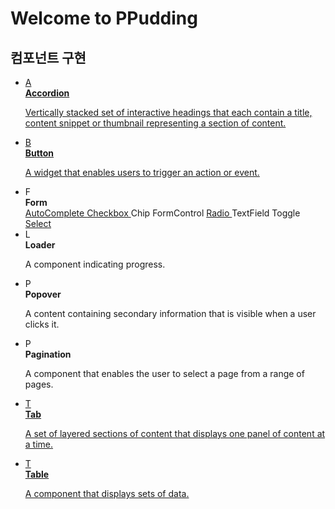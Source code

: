 
<Meta title="Introduction/Introduction" />

<style>
    {`
    * {
      box-sizing: border-box;
    }

    .heading { 
      font-size: 40px;
      font-weight: 900;
      margin-bottom: 40px;
    }

    h2.subheading {
      color: #3f2909;
      font-size: 24px;
      font-weight: 700;
      letter-spacing: 3px;
      line-height: 24px;
      text-transform: uppercase;
      margin: 0 auto 20px;
    }

    .link-list {
      max-width: 1024px;
      display: grid;
      grid-template-columns : 1fr 1fr;
      gap: 20px;
      list-style-type: none;
      padding:0;
      margin:0;
    }

    .link-item {
      padding: 20px;
      border: 1px solid #00000010;
      border-radius: 5px;
      transition: background 150ms ease-out, border 150ms ease-out, transform 150ms ease-out;
      color: #3f2909;
      display: flex;
      align-items: flex-start;
    }

    .link-item > a {
      width: 100%;
      height: 100%;
      display: flex;
      align-items: flex-start;
      color: inherit;
    }

    .link-item:hover {
      border-color: #bfa40f;
      transform: translate3d(0, -3px, 0);
      box-shadow: rgba(0, 0, 0, 0.08) 0 3px 10px 0;
    }
    
    .link-item:active {
      border-color: #bfa40f;
      transform: translate3d(0, 0, 0);
    }

    .link-item:hover .link-icon, .link-item:active .link-icon {
      border-color: #bfa40f;
      background-color: #fcfde9;
    }

    .link-item strong {
      font-weight: 700;
      display: block;
      margin-bottom: 5px;
    }

    .link-description {
      display: flex;
    }

    .link-description > div {
      width: 100%;
      margin: 0;
      font-size: 14px;
      line-height: 20px;
    }

    .link-item strong + p {
      width: 100%;
      border-left: 2px solid #6c4d17;
      padding: 2px 0px 2px 10px;
      background-color: #fcfde9;
      font-weight: 300;
    }

    .link-icon {
      font-family: cursive;
      width: 40px;
      height: 40px;
      display: inline-block;
      font-size: 24px;
      line-height: 40px;
      font-weight: 900;
      text-align: center;
      margin-right: 15px;
      flex: none;
      border: 1px solid #eeeeee;
      border-radius: 4px;
    }

    .link-item strong + span div {
      width: 100%;
    }

    .chip {
      border-radius: 25px;
      border: 1px solid #bfa40f;
      padding: 2px 10px;
      font-weight: 600;
      font-size: 12px;
      display: inline-block;
      margin-right: 5px;
      margin-bottom: 5px;
    }

    .chip:hover {
       background-color: #f7fbc6;
    }

    .chip p {
      font-weight: 600;
      font-size: 12px;
      padding: 0;
      margin: 0;
      line-height: 20px;
    }
  `}
</style>

<h1 className="heading">Welcome to PPudding</h1>

<h2 className="subheading">컴포넌트 구현</h2>

<ul className="link-list">
    <li className="link-item">
        <a href="https://www.w3.org/WAI/ARIA/apg/patterns/accordion/" target="_blank">
            <span className="link-icon">A</span>
            <div>
                <strong>Accordion</strong>
                <p>
                    Vertically stacked set of interactive headings that each contain a title, content snippet or
                    thumbnail representing a section of content.
                </p>
            </div>
        </a>
    </li>
    <li className="link-item">
        <a href="https://www.w3.org/WAI/ARIA/apg/patterns/button/" target="_blank">
            <span className="link-icon">B</span>
            <div>
                <strong>Button</strong>
                <p>A widget that enables users to trigger an action or event.</p>
            </div>
        </a>
    </li>
    <li className="link-item">
        <span className="link-icon">F</span>
        <div>
            <strong>Form</strong>
            <div>
                <a className="chip" href="https://www.w3.org/WAI/ARIA/apg/patterns/combobox/" target="_blank">
                    AutoComplete
                </a>
                <a className="chip" href="https://www.w3.org/WAI/ARIA/apg/patterns/checkbox/" target="_blank">
                    Checkbox
                </a>
                <span className="chip">Chip</span>
                <span className="chip">FormControl</span>
                <a className="chip" href="https://www.w3.org/WAI/ARIA/apg/patterns/radio/" target="_blank">
                    Radio
                </a>
                <span className="chip">TextField</span>
                <span className="chip">Toggle</span>
                <a className="chip" href="https://www.w3.org/WAI/ARIA/apg/patterns/combobox/" target="_blank">
                    Select
                </a>
            </div>
        </div>
    </li>
    <li className="link-item">
        <div className="link-description">
            <span className="link-icon">L</span>
            <div>
                <strong>Loader</strong>
                <p>A component indicating progress.</p>
            </div>
        </div>
    </li>
    <li className="link-item">
        <div className="link-description">
            <span className="link-icon">P</span>
            <div>
                <strong>Popover</strong>
                <p>A content containing secondary information that is visible when a user clicks it.</p>
            </div>
        </div>
    </li>
    <li className="link-item">
        <div className="link-description">
            <span className="link-icon">P</span>
            <div>
                <strong>Pagination</strong>
                <p>A component that enables the user to select a page from a range of pages.</p>
            </div>
        </div>
    </li>
    <li className="link-item">
        <a href="https://www.w3.org/WAI/ARIA/apg/patterns/tabs/" target="_blank">
            <span className="link-icon">T</span>
            <div>
                <strong>Tab</strong>
                <p>A set of layered sections of content that displays one panel of content at a time.</p>
            </div>
        </a>
    </li>
    <li className="link-item">
        <a href="https://www.w3.org/WAI/ARIA/apg/patterns/table/" target="_blank">
            <span className="link-icon">T</span>
            <div>
                <strong>Table</strong>
                <p>A component that displays sets of data.</p>
            </div>
        </a>
    </li>
</ul>
